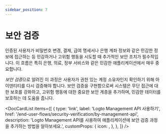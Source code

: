 ```yaml
---
sidebar_position: 7
---
```



# 보안 검증

인증된 사용자가 비밀번호 변경, 결제, 급여 명세서나 은행 계좌 정보와 같은 민감한 정보에 접근하는 등 민감하거나 고위험 행동을 시도할 때 추가적인 보안 조치가 필수적입니다. 이 흐름은 특히 은행, 의료, 정부 서비스와 같은 민감한 애플리케이션에서 매우 중요합니다.

*보안 검증*으로 알려진 이 과정은 사용자가 권한 있는 계정 소유자인지 확인하기 위해 아이덴티티를 다시 검증해야 합니다. 보안 검증을 구현함으로써 시스템은 무단 접근에 대한 보호를 강화하고, 고위험 행동에 대한 중요한 보안 계층을 추가하며, 민감한 데이터를 보호하는 데 도움을 줍니다.

<DocCardList
  items={[
    {
      type: 'link',
      label: 'Logto Management API 사용하기',
      href: '/end-user-flows/security-verification/by-management-api',
      description:
        'Logto Management API를 사용하여 애플리케이션에 보안 검증 과정을 추가하는 방법을 알아보세요.',
      customProps: {
        icon: <SecurityIcon />,
      },
    },
  ]}
/>
